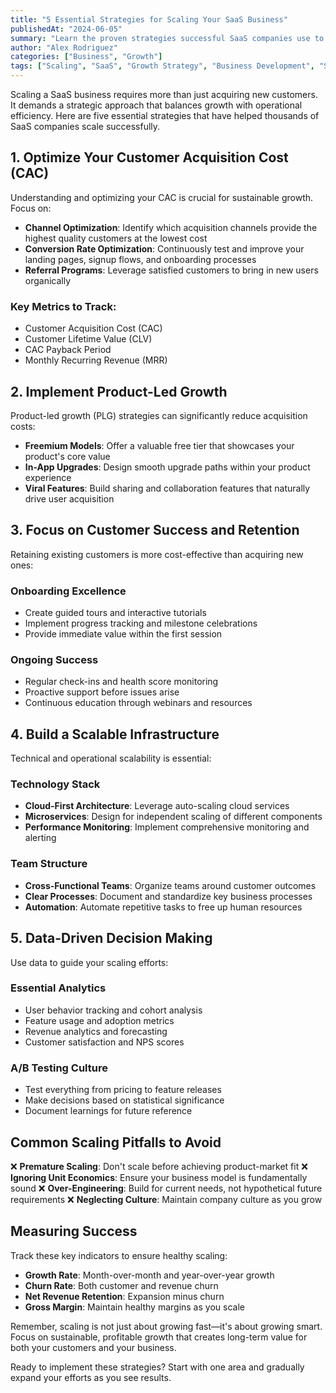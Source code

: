 ```yaml
---
title: "5 Essential Strategies for Scaling Your SaaS Business"
publishedAt: "2024-06-05"
summary: "Learn the proven strategies successful SaaS companies use to scale from startup to enterprise."
author: "Alex Rodriguez"
categories: ["Business", "Growth"]
tags: ["Scaling", "SaaS", "Growth Strategy", "Business Development", "Startup"]
---
```


Scaling a SaaS business requires more than just acquiring new customers. It demands a strategic approach that balances growth with operational efficiency. Here are five essential strategies that have helped thousands of SaaS companies scale successfully.

## 1. Optimize Your Customer Acquisition Cost (CAC)

Understanding and optimizing your CAC is crucial for sustainable growth. Focus on:

- **Channel Optimization**: Identify which acquisition channels provide the highest quality customers at the lowest cost
- **Conversion Rate Optimization**: Continuously test and improve your landing pages, signup flows, and onboarding processes
- **Referral Programs**: Leverage satisfied customers to bring in new users organically

### Key Metrics to Track:
- Customer Acquisition Cost (CAC)
- Customer Lifetime Value (CLV)
- CAC Payback Period
- Monthly Recurring Revenue (MRR)

## 2. Implement Product-Led Growth

Product-led growth (PLG) strategies can significantly reduce acquisition costs:

- **Freemium Models**: Offer a valuable free tier that showcases your product's core value
- **In-App Upgrades**: Design smooth upgrade paths within your product experience
- **Viral Features**: Build sharing and collaboration features that naturally drive user acquisition

## 3. Focus on Customer Success and Retention

Retaining existing customers is more cost-effective than acquiring new ones:

### Onboarding Excellence
- Create guided tours and interactive tutorials
- Implement progress tracking and milestone celebrations
- Provide immediate value within the first session

### Ongoing Success
- Regular check-ins and health score monitoring
- Proactive support before issues arise
- Continuous education through webinars and resources

## 4. Build a Scalable Infrastructure

Technical and operational scalability is essential:

### Technology Stack
- **Cloud-First Architecture**: Leverage auto-scaling cloud services
- **Microservices**: Design for independent scaling of different components
- **Performance Monitoring**: Implement comprehensive monitoring and alerting

### Team Structure
- **Cross-Functional Teams**: Organize teams around customer outcomes
- **Clear Processes**: Document and standardize key business processes
- **Automation**: Automate repetitive tasks to free up human resources

## 5. Data-Driven Decision Making

Use data to guide your scaling efforts:

### Essential Analytics
- User behavior tracking and cohort analysis
- Feature usage and adoption metrics
- Revenue analytics and forecasting
- Customer satisfaction and NPS scores

### A/B Testing Culture
- Test everything from pricing to feature releases
- Make decisions based on statistical significance
- Document learnings for future reference

## Common Scaling Pitfalls to Avoid

❌ **Premature Scaling**: Don't scale before achieving product-market fit
❌ **Ignoring Unit Economics**: Ensure your business model is fundamentally sound
❌ **Over-Engineering**: Build for current needs, not hypothetical future requirements
❌ **Neglecting Culture**: Maintain company culture as you grow

## Measuring Success

Track these key indicators to ensure healthy scaling:

- **Growth Rate**: Month-over-month and year-over-year growth
- **Churn Rate**: Both customer and revenue churn
- **Net Revenue Retention**: Expansion minus churn
- **Gross Margin**: Maintain healthy margins as you scale

Remember, scaling is not just about growing fast—it's about growing smart. Focus on sustainable, profitable growth that creates long-term value for both your customers and your business.

Ready to implement these strategies? Start with one area and gradually expand your efforts as you see results. 